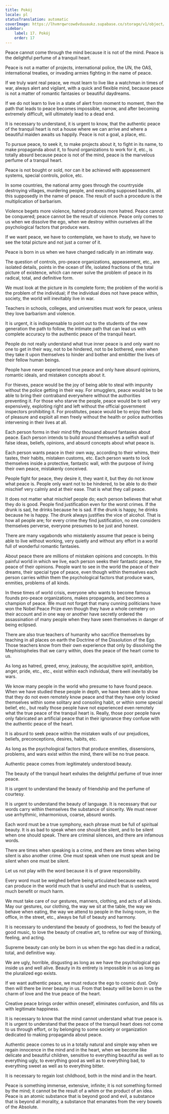 ```yaml
---
title: Pokój
locale: pl
statusTranslation: automatic
coverImage: https://lhvmrqwrcowdvduuaukz.supabase.co/storage/v1/object/public/strapi-uploads/small_cover-educacion-fundamental.webp-2d51a7828a2b1309555be27f7e2a61a0.webp
sidebar:
    label: 17. Pokój
    order: 17
---
```

Peace cannot come through the mind because it is not of the mind. Peace is the delightful perfume of a tranquil heart.

Peace is not a matter of projects, international police, the UN, the OAS, international treaties, or invading armies fighting in the name of peace.

If we truly want real peace, we must learn to live like a watchman in times of war, always alert and vigilant, with a quick and flexible mind, because peace is not a matter of romantic fantasies or beautiful daydreams.

If we do not learn to live in a state of alert from moment to moment, then the path that leads to peace becomes impossible, narrow, and after becoming extremely difficult, will ultimately lead to a dead end.

It is necessary to understand, it is urgent to know, that the authentic peace of the tranquil heart is not a house where we can arrive and where a beautiful maiden awaits us happily. Peace is not a goal, a place, etc.

To pursue peace, to seek it, to make projects about it, to fight in its name, to make propaganda about it, to found organizations to work for it, etc., is totally absurd because peace is not of the mind, peace is the marvelous perfume of a tranquil heart.

Peace is not bought or sold, nor can it be achieved with appeasement systems, special controls, police, etc.

In some countries, the national army goes through the countryside destroying villages, murdering people, and executing supposed bandits, all this supposedly in the name of peace. The result of such a procedure is the multiplication of barbarism.

Violence begets more violence, hatred produces more hatred. Peace cannot be conquered; peace cannot be the result of violence. Peace only comes to us when we dissolve the ego, when we destroy within ourselves all the psychological factors that produce wars.

If we want peace, we have to contemplate, we have to study, we have to see the total picture and not just a corner of it.

Peace is born in us when we have changed radically in an intimate way.

The question of controls, pro-peace organizations, appeasement, etc., are isolated details, points in the ocean of life, isolated fractions of the total picture of existence, which can never solve the problem of peace in its radical, total, and definitive form.

We must look at the picture in its complete form; the problem of the world is the problem of the individual; if the individual does not have peace within, society, the world will inevitably live in war.

Teachers in schools, colleges, and universities must work for peace, unless they love barbarism and violence.

It is urgent, it is indispensable to point out to the students of the new generation the path to follow, the intimate path that can lead us with complete accuracy to the authentic peace of the tranquil heart.

People do not really understand what true inner peace is and only want no one to get in their way, not to be hindered, not to be bothered, even when they take it upon themselves to hinder and bother and embitter the lives of their fellow human beings.

People have never experienced true peace and only have absurd opinions, romantic ideals, and mistaken concepts about it.

For thieves, peace would be the joy of being able to steal with impunity without the police getting in their way. For smugglers, peace would be to be able to bring their contraband everywhere without the authorities preventing it. For those who starve the people, peace would be to sell very expensively, exploiting right and left without the official government inspectors prohibiting it. For prostitutes, peace would be to enjoy their beds of pleasure and exploit all men freely without the health or police authorities intervening in their lives at all.

Each person forms in their mind fifty thousand absurd fantasies about peace. Each person intends to build around themselves a selfish wall of false ideas, beliefs, opinions, and absurd concepts about what peace is.

Each person wants peace in their own way, according to their whims, their tastes, their habits, mistaken customs, etc. Each person wants to lock themselves inside a protective, fantastic wall, with the purpose of living their own peace, mistakenly conceived.

People fight for peace, they desire it, they want it, but they do not know what peace is. People only want not to be hindered, to be able to do their mischief very calmly and at their ease. That is what they call peace.

It does not matter what mischief people do; each person believes that what they do is good. People find justification even for the worst crimes. If the drunk is sad, he drinks because he is sad. If the drunk is happy, he drinks because he is happy. The drunk always justifies the vice of alcohol. That is how all people are; for every crime they find justification, no one considers themselves perverse, everyone presumes to be just and honest.

There are many vagabonds who mistakenly assume that peace is being able to live without working, very quietly and without any effort in a world full of wonderful romantic fantasies.

About peace there are millions of mistaken opinions and concepts. In this painful world in which we live, each person seeks their fantastic peace, the peace of their opinions. People want to see in the world the peace of their dreams, their special type of peace, even though within themselves each person carries within them the psychological factors that produce wars, enmities, problems of all kinds.

In these times of world crisis, everyone who wants to become famous founds pro-peace organizations, makes propaganda, and becomes a champion of peace. We must not forget that many cunning politicians have won the Nobel Peace Prize even though they have a whole cemetery on their account and in one way or another have secretly ordered the assassination of many people when they have seen themselves in danger of being eclipsed.

There are also true teachers of humanity who sacrifice themselves by teaching in all places on earth the Doctrine of the Dissolution of the Ego. Those teachers know from their own experience that only by dissolving the Mephistopheles that we carry within, does the peace of the heart come to us.

As long as hatred, greed, envy, jealousy, the acquisitive spirit, ambition, anger, pride, etc., etc., exist within each individual, there will inevitably be wars.

We know many people in the world who presume to have found peace. When we have studied these people in depth, we have been able to show that they do not even remotely know peace and that they have only locked themselves within some solitary and consoling habit, or within some special belief, etc., but really those people have not experienced even remotely what the true peace of the tranquil heart is. Really, those poor people have only fabricated an artificial peace that in their ignorance they confuse with the authentic peace of the heart.

It is absurd to seek peace within the mistaken walls of our prejudices, beliefs, preconceptions, desires, habits, etc.

As long as the psychological factors that produce enmities, dissensions, problems, and wars exist within the mind, there will be no true peace.

Authentic peace comes from legitimately understood beauty.

The beauty of the tranquil heart exhales the delightful perfume of true inner peace.

It is urgent to understand the beauty of friendship and the perfume of courtesy.

It is urgent to understand the beauty of language. It is necessary that our words carry within themselves the substance of sincerity. We must never use arrhythmic, inharmonious, coarse, absurd words.

Each word must be a true symphony, each phrase must be full of spiritual beauty. It is as bad to speak when one should be silent, and to be silent when one should speak. There are criminal silences, and there are infamous words.

There are times when speaking is a crime, and there are times when being silent is also another crime. One must speak when one must speak and be silent when one must be silent.

Let us not play with the word because it is of grave responsibility.

Every word must be weighed before being articulated because each word can produce in the world much that is useful and much that is useless, much benefit or much harm.

We must take care of our gestures, manners, clothing, and acts of all kinds. May our gestures, our clothing, the way we sit at the table, the way we behave when eating, the way we attend to people in the living room, in the office, in the street, etc., always be full of beauty and harmony.

It is necessary to understand the beauty of goodness, to feel the beauty of good music, to love the beauty of creative art, to refine our way of thinking, feeling, and acting.

Supreme beauty can only be born in us when the ego has died in a radical, total, and definitive way.

We are ugly, horrible, disgusting as long as we have the psychological ego inside us and well alive. Beauty in its entirety is impossible in us as long as the pluralized ego exists.

If we want authentic peace, we must reduce the ego to cosmic dust. Only then will there be inner beauty in us. From that beauty will be born in us the charm of love and the true peace of the heart.

Creative peace brings order within oneself, eliminates confusion, and fills us with legitimate happiness.

It is necessary to know that the mind cannot understand what true peace is. It is urgent to understand that the peace of the tranquil heart does not come to us through effort, or by belonging to some society or organization dedicated to making propaganda about peace.

Authentic peace comes to us in a totally natural and simple way when we regain innocence in the mind and in the heart, when we become like delicate and beautiful children, sensitive to everything beautiful as well as to everything ugly, to everything good as well as to everything bad, to everything sweet as well as to everything bitter.

It is necessary to regain lost childhood, both in the mind and in the heart.

Peace is something immense, extensive, infinite; it is not something formed by the mind; it cannot be the result of a whim or the product of an idea. Peace is an atomic substance that is beyond good and evil, a substance that is beyond all morality, a substance that emanates from the very bowels of the Absolute.

